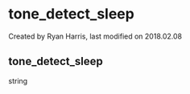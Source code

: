 
# tone_detect_sleep 

 Created by  Ryan Harris, last modified on 2018.02.08

## tone_detect_sleep

string


